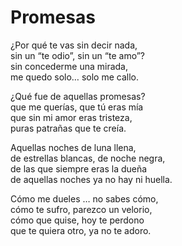 # Promesas {-}


¿Por qué te vas sin decir nada,<br>
sin un "te odio", sin un "te amo"?<br>
sin concederme una mirada,<br>
me quedo solo... solo me callo.

¿Qué fue de aquellas promesas?<br>
que me querías, que tú eras mía<br>
que sin mi amor eras tristeza,<br>
puras patrañas que te creía.

Aquellas noches de luna llena,<br>
de estrellas blancas, de noche negra,<br>
de las que siempre eras la dueña<br>
de aquellas noches ya no hay ni huella.

Cómo me dueles ... no sabes cómo,<br>
cómo te sufro, parezco un velorio,<br>
cómo que quise, hoy te perdono<br>
que te quiera otro, ya no te adoro.
